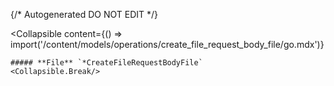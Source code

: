 {/* Autogenerated DO NOT EDIT  */}

<Collapsible
    content={() => import('/content/models/operations/create_file_request_body_file/go.mdx')}
>
    ##### **File** `*CreateFileRequestBodyFile`
    <Collapsible.Break/>
</Collapsible>

